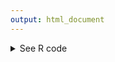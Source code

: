 ```yaml
---
output: html_document
---
```


<details><summary>See R code</summary>

:::{.rcode}
::::{.rcode-header}
R Code: Highest Grossing Tours by Decade Charts
::::
::::{.rcode-container}

To create the Highest Grossing Tours by Decade charts, we first load the packages that we will need.

```r
#| echo: true
#| eval: false
# Load packages
library(tidyverse)
library(janitor)

# To scrape data
library(rvest)
library(httr)
library(polite)

# To visualize data
library(ggplot2)
library(ggpattern)
library(showtext)

font_add_google("Abril Fatface", "abril-fatface")
font_add_google("Lato", "lato")

showtext::showtext_auto()
```

Our goal is to compile and organize data about annual highest-grossing concert tours from multiple tables on a Wikipedia page. Below, we extract information about the highest-grossing concert tours from the page. The code starts by defining the URL of the page and scrapes the HTML content using the polite package. Specific tables with the class "wikitable" are selected and converted into a data frame (`ind_html`).

The code focuses on the ninth table (`ind_html[[9]]`) containing information about annual highest-grossing concert tours. There's a function combine_data defined to concatenate multiple tables (from indices 4 to 8 in the `ind_html` list) into a single tibble (`combined_data()`).

```r
#| echo: true
#| eval: false
url <-
  "https://en.wikipedia.org/wiki/List_of_highest-grossing_concert_tours"

url_bow <- bow(url)
url_bow

ind_html <-
  scrape(url_bow) |>
  html_nodes("table.wikitable") |>
  html_table(fill = TRUE)

annual_hi_gross_tours <-
  ind_html[[9]] |>
  janitor::clean_names()

combine_data <- function(ind_html_list) {
  combined_data <- tibble::tibble()
  
  for (i in 4:8) {
    extracted_data <- ind_html_list[[i]] |> janitor::clean_names()
    combined_data <- bind_rows(combined_data, extracted_data)
  }
  
  return(combined_data)
  
}

annual_hi_gross_tours <- combine_data(ind_html)
```

Now we want to clean up the data on annual highest-grossing concert tours, organizing it by decade. A `decade` column is created by rounding down the `year` to the nearest decade using the `floor_date()` function.

```r
#| echo: true
#| eval: false
tours_by_decade <-
  annual_hi_gross_tours |>
  dplyr::mutate(across(
    c(adjusted_gross_in_2022_dollar,
      averagegross,
      actual_gross),
    ~ as.numeric(str_replace_all(.x, "[$,]", ""))
  )) |>
  mutate(
    start_year = str_sub(year_s, start = 1, end = 4),
    year = lubridate::ymd(start_year, truncated = 2L)
  ) |>
  mutate(
    decade = paste0(stringr::str_sub(
      as.factor(floor_date(year, years(10))), start = 1, end = 4
    ), "s"),
    tour_title = case_when(
      tour_title == "The Eras Tour †" ~ "The Eras Tour",
      tour_title == "Music of the Spheres World Tour †" ~ "Music of the Spheres World Tour",
      tour_title == "After Hours til Dawn Tour †" ~ "After Hours til Dawn Tour",
      tour_title == "Summer Carnival †" ~ "Summer Carnival",
      tour_title == "Global Stadium Tour" ~ "Global Stadium",
      .default = tour_title
    ),
    adjusted_gross_in_2022_dollar = case_when(
      artist == "Taylor Swift" &
        tour_title == "The Eras Tour" ~ 2400000000,
      .default = adjusted_gross_in_2022_dollar
    ),
    title = paste0(artist, " - ", tour_title)
  )
```

We create a function to generate bar plots based on the decade:

```r
#| echo: true
#| eval: false
generate_bar_plot <- function(tours_data, decade) {
  plot_data <- tours_data |>
    ggplot(aes(
      x = fct_reorder(title, adjusted_gross_in_2022_dollar),
      y = adjusted_gross_in_2022_dollar,
    )) +
    geom_col_pattern(
      aes(pattern_filename = fct_reorder(image, rank)),
      pattern = "image",
      alpha = 0.8,
      pattern_type = "expand"
    ) +
    scale_pattern_filename_discrete(choices = tours_data$image) +
    scale_x_discrete(
      labels = function(x)
        str_wrap(x, width = 20)
    ) +
    labs(
      title = paste("Top 10 highest-grossing tours of the", decade),
      caption = "Source: Wikipedia"
    ) +
    theme_minimal() +
    theme(
      axis.title.x = element_blank(),
      axis.title.y = element_blank(),
      axis.text.x = element_blank(),
      legend.position = "none",
      title = element_text(
        size = 26,
        family = "abril-fatface",
        hjust = 0.5,
        color = "#1D1E3C"
      ),
      plot.margin = unit(c(0, 0, 0, 0.15), "inches")
    ) +
    coord_flip() +
    geom_text(aes(label = paste0(
      round(adjusted_gross_in_2022_dollar / 1e6, 0), "M"
    ),
    hjust = -0.1), size = 8) +
    ylim(0, 2600000000) +
    theme(
      plot.margin = margin(20, 0, 0, 20),
      plot.caption = element_text(size = 14,
                                  family = "lato"),
      axis.text = element_text(size = 12)
    )
  
  ggsave(
    filename = here::here("images", paste0("bar_", decade, ".png")),
    plot = plot_data,
    device = png,
    path = NULL,
    width = 14,
    height = 8,
    units = "in",
    dpi = 300,
    limitsize = TRUE,
    bg = "white"
  )
}
```

We need to associate each artist with an image. Then, we can run the data through the function.

```r
#| echo: true
#| eval: false
tours_1990s <-
  tours_by_decade |>
  filter(decade == "1990s") |>
  mutate(
    image = case_when(
      artist == "Celine Dion" ~ here::here("images", "tours-images", "1990s", "02dion.jpg"),
      artist == "Eagles" ~ here::here("images", "tours-images", "1990s", "04eagles.jpg"),
      artist == "Garth Brooks" ~ here::here("images", "tours-images", "1990s", "01brooks.jpg"),
      artist == "Michael Jackson" ~ here::here("images", "tours-images", "1990s", "05michael.jpg"),
      artist == "Pink Floyd" ~ here::here("images", "tours-images", "1990s", "09pf.jpg"),
      artist == "The Rolling Stones" &
        tour_title == "Bridges to Babylon Tour" ~ here::here("images", "tours-images", "1990s", "08stones_babylon.jpg"),
      artist == "The Rolling Stones" &
        tour_title == "Voodoo Lounge Tour" ~ here::here("images", "tours-images", "1990s", "10stones_voodoo.jpg"),
      artist == "Tina Turner" ~ here::here("images", "tours-images", "1990s", "03tina.jpg"),
      artist == "U2" &
        tour_title == "PopMart Tour" ~ here::here("images", "tours-images", "1990s", "07u2_pop.jpg"),
      artist == "U2" &
        tour_title == "Zoo TV Tour" ~ here::here("images", "tours-images", "1990s", "06u2_zoo.jpg")
    )
  )

generate_bar_plot(tours_1990s, "1990s")
```

We do the same for the 2000s, 2010s, and 2020s.

```r
#| echo: true
#| eval: false
tours_2000s <-
  tours_by_decade |>
  filter(decade == "2000s") |>
  mutate(
    image = case_when(
      title == "The Rolling Stones - A Bigger Bang Tour" ~ "images/tours-images/2000s/stones_bang.jpg",
      title == "Madonna - Sticky & Sweet Tour" ~ "images/tours-images/2000s/madonna.jpg",
      title == "U2 - Vertigo Tour" ~ "images/tours-images/2000s/u2_vertigo.jpg",
      title == "The Police - The Police Reunion Tour" ~ "images/tours-images/2000s/police.jpg",
      title == "U2 - U2 360° Tour" ~ "images/tours-images/2000s/u2_360.jpg",
      title == "The Rolling Stones - Licks Tour" ~ "images/tours-images/2000s/stones_lick.jpg",
      title == "Celine Dion - Taking Chances World Tour" ~ "images/tours-images/2000s/dion.jpg",
      title == "Cher - Living Proof: The Farewell Tour" ~ "images/tours-images/2000s/cher.jpg",
      title == "AC/DC - Black Ice World Tour" ~ "images/tours-images/2000s/acdc.jpg",
      title == "Bruce Springsteen and the E Street Band - Magic Tour" ~ "images/tours-images/2000s/bruce.jpg"
    )
  )

tours_2010s <-
  tours_by_decade |>
  filter(decade == "2010s") |>
  mutate(
    image = case_when(
      title == "Bruno Mars - 24K Magic World Tour" ~ "images/tours-images/2010s/bruno.jpg",
      title == "Coldplay - A Head Full of Dreams Tour" ~ "images/tours-images/2010s/coldplay.jpg",
      title == "The Rolling Stones - No Filter Tour" ~ "images/tours-images/2010s/stones.jpg",
      title == "Ed Sheeran - ÷ Tour" ~ "images/tours-images/2010s/ed.jpg",
      title == "Guns N' Roses - Not in This Lifetime... Tour" ~ "images/tours-images/2010s/gnr.jpg",
      title == "Metallica - WorldWired Tour" ~ "images/tours-images/2010s/metallica.jpg",
      title == "Pink - Beautiful Trauma World Tour" ~ "images/tours-images/2010s/pink.jpg",
      title == "Roger Waters - The Wall" ~ "images/tours-images/2010s/waters.jpg",
      title == "U2 - The Joshua Tree Tours 2017 and 2019" ~ "images/tours-images/2010s/u2_josh.jpg",
      title == "U2 - U2 360° Tour" ~ "images/tours-images/2010s/u2_360.jpg"
    )
  )

tours_2020s <-
  tours_by_decade |>
  filter(decade == "2020s") |>
  mutate(
    image = case_when(
      artist == "Beyoncé" ~ "images/tours-images/2020s/beyonce.jpg",
      artist == "Harry Styles" ~ "images/tours-images/2020s/harry.jpg",
      artist == "Coldplay" ~ "images/tours-images/2020s/coldplay.jpg",
      artist == "Ed Sheeran" ~ "images/tours-images/2020s/ed.jpg",
      artist == "Elton John" ~ "images/tours-images/2020s/elton.jpg",
      artist == "Bad Bunny" ~ "images/tours-images/2020s/bunny.jpg",
      artist == "Pink" ~ "images/tours-images/2020s/pink.jpg",
      artist == "Red Hot Chili Peppers" ~ "images/tours-images/2020s/rhcp.jpg",
      artist == "The Weeknd" ~ "images/tours-images/2020s/wknd.jpg",
      artist == "Taylor Swift" ~ "images/tours-images/2020s/taylor.jpg"
    )
  )

generate_bar_plot(tours_2000s, "2000s")
generate_bar_plot(tours_2010s, "2010s")
generate_bar_plot(tours_2020s, "2020s")
```

::::
:::

</details>
